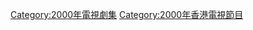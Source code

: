 {{cat year nav
| year = 2000
| cat = 香港電視劇集
| sortkey = 香港電視劇集
| article = 香港電視劇
| in = 
}}

[[Category:2000年電視劇集‎|Category:2000年電視劇集‎]]
[[Category:2000年香港電視節目|Category:2000年香港電視節目]]